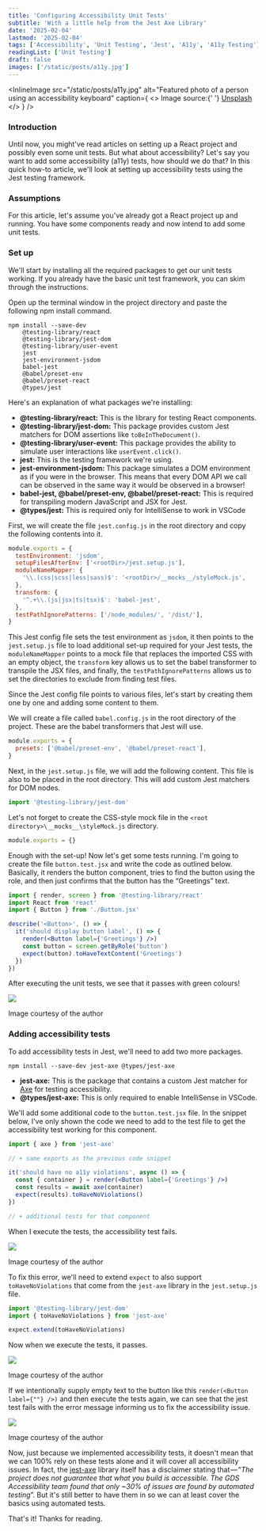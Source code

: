 ```yaml
---
title: 'Configuring Accessibility Unit Tests'
subtitle: 'With a little help from the Jest Axe Library'
date: '2025-02-04'
lastmod: '2025-02-04'
tags: ['Accessibility', 'Unit Testing', 'Jest', 'A11y', 'A11y Testing']
readingList: ['Unit Testing']
draft: false
images: ['/static/posts/a11y.jpg']
---
```


<InlineImage
  src="/static/posts/a11y.jpg"
  alt="Featured photo of a person using an accessibility keyboard"
  caption={
    <>
      Image source:{' '}
      <a href="https://unsplash.com/photos/person-holding-black-plastic-case-HE1zW44Zm_Y">
        Unsplash
      </a>
    </>
  }
/>

### Introduction

Until now, you might've read articles on setting up a React project and possibly even some unit tests. But what about accessibility? Let's say you want to add some accessibility (a11y) tests, how should we do that? In this quick how-to article, we'll look at setting up accessibility tests using the Jest testing framework.

### Assumptions

For this article, let's assume you've already got a React project up and running. You have some components ready and now intend to add some unit tests.

### Set up

We'll start by installing all the required packages to get our unit tests working. If you already have the basic unit test framework, you can skim through the instructions.

Open up the terminal window in the project directory and paste the following npm install command.

```shell
npm install --save-dev
    @testing-library/react
    @testing-library/jest-dom
    @testing-library/user-event
    jest
    jest-environment-jsdom
    babel-jest
    @babel/preset-env
    @babel/preset-react
    @types/jest
```

Here's an explanation of what packages we're installing:

- **@testing-library/react:** This is the library for testing React components.
- **@testing-library/jest-dom:** This package provides custom Jest matchers for DOM assertions like `toBeInTheDocument()`.
- **@testing-library/user-event:** This package provides the ability to simulate user interactions like `userEvent.click()`.
- **jest:** This is the testing framework we're using.
- **jest-environment-jsdom:&#x20;**&#x54;his package simulates a DOM environment as if you were in the browser. This means that every DOM API we call can be observed in the same way it would be observed in a browser!
- **babel-jest, @babel/preset-env, @babel/preset-react:** This is required for transpiling modern JavaScript and JSX for Jest.
- **@types/jest:** This is required only for IntelliSense to work in VSCode

First, we will create the file `jest.config.js` in the root directory and copy the following contents into it.

```js
module.exports = {
  testEnvironment: 'jsdom',
  setupFilesAfterEnv: ['<rootDir>/jest.setup.js'],
  moduleNameMapper: {
    '\\.(css|scss|less|sass)$': '<rootDir>/__mocks__/styleMock.js',
  },
  transform: {
    '^.+\\.(js|jsx|ts|tsx)$': 'babel-jest',
  },
  testPathIgnorePatterns: ['/node_modules/', '/dist/'],
}
```

This Jest config file sets the test environment as `jsdom`, it then points to the `jest.setup.js` file to load additional set-up required for your Jest tests, the `moduleNameMapper` points to a mock file that replaces the imported CSS with an empty object, the `transform` key allows us to set the babel transformer to transpile the JSX files, and finally, the `testPathIgnorePatterns` allows us to set the directories to exclude from finding test files.

Since the Jest config file points to various files, let's start by creating them one by one and adding some content to them.

We will create a file called `babel.config.js` in the root directory of the project. These are the babel transformers that Jest will use.

```js
module.exports = {
  presets: ['@babel/preset-env', '@babel/preset-react'],
}
```

Next, in the `jest.setup.js` file, we will add the following content. This file is also to be placed in the root directory. This will add custom Jest matchers for DOM nodes.

```js
import '@testing-library/jest-dom'
```

Let's not forget to create the CSS-style mock file in the `<root directory>\__mocks__\styleMock.js` directory.

```js
module.exports = {}
```

Enough with the set-up! Now let's get some tests running. I'm going to create the file `button.test.jsx` and write the code as outlined below. Basically, it renders the button component, tries to find the button using the role, and then just confirms that the button has the “Greetings” text.

```jsx
import { render, screen } from '@testing-library/react'
import React from 'react'
import { Button } from './Button.jsx'

describe('<Button>', () => {
  it('should display button label', () => {
    render(<Button label={'Greetings'} />)
    const button = screen.getByRole('button')
    expect(button).toHaveTextContent('Greetings')
  })
})
```

After executing the unit tests, we see that it passes with green colours!

![](/static/posts/1_hhUYzQt9XKjrd-vrY3KdOg.png)

Image courtesy of the author

### Adding accessibility tests

To add accessibility tests in Jest, we'll need to add two more packages.

```shell
npm install --save-dev jest-axe @types/jest-axe
```

- **jest-axe:** This is the package that contains a custom Jest matcher for [Axe](https://github.com/dequelabs/axe-core) for testing accessibility.
- **@types/jest-axe:** This is only required to enable IntelliSense in VSCode.

We'll add some additional code to the `button.test.jsx` file. In the snippet below, I've only shown the code we need to add to the test file to get the accessibility test working for this component.

```jsx
import { axe } from 'jest-axe'

// + same exports as the previous code snippet

it('should have no a11y violations', async () => {
  const { container } = render(<Button label={'Greetings'} />)
  const results = await axe(container)
  expect(results).toHaveNoViolations()
})

// + additional tests for that component
```

When I execute the tests, the accessibility test fails.

![](/static/posts/1_Dc_qzFMLJ3C34JZpYJezyw.png)

Image courtesy of the author

To fix this error, we'll need to extend `expect` to also support `toHaveNoViolations` that come from the `jest-axe` library in the `jest.setup.js` file.

```js
import '@testing-library/jest-dom'
import { toHaveNoViolations } from 'jest-axe'

expect.extend(toHaveNoViolations)
```

Now when we execute the tests, it passes.

![](/static/posts/1_R8GDlVkJaKhXCtGCD7_NRw.png)

Image courtesy of the author

If we intentionally supply empty text to the button like this `render(<Button label={""} />)` and then execute the tests again, we can see that the jest test fails with the error message informing us to fix the accessibility issue.

![](/static/posts/1_WmZu0E7Qbqw2e2MmS7sj7g.png)

Image courtesy of the author

Now, just because we implemented accessibility tests, it doesn't mean that we can 100% rely on these tests alone and it will cover all accessibility issues. In fact, the [jest-axe](https://www.npmjs.com/package/jest-axe) library itself has a disclaimer stating that — “_The project does not guarantee that what you build is accessible. The GDS Accessibility team found that only \~30% of issues are found by automated testing_”. But it's still better to have them in so we can at least cover the basics using automated tests.

That's it! Thanks for reading.
